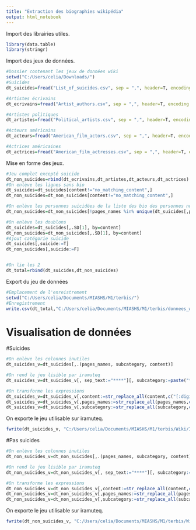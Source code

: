 ```yaml
---
title: "Extraction des biographies wikipédia"
output: html_notebook
---
```


Import des librairies utiles.

```r
library(data.table)
library(stringr)
```

Import des jeux de données.

```r
#Dossier contenant les jeux de données wiki
setwd("C:/Users/celia/Downloads/")
#Suicides
dt_suicides=fread("List_of_suicides.csv", sep = ",", header=T, encoding = "UTF-8")

#Artistes écrivains
dt_ecrivains=fread("Artist_authors.csv", sep = ",", header=T, encoding = "UTF-8")

#Artistes politiques
dt_artistes=fread("Political_artists.csv", sep = ",", header=T, encoding = "UTF-8")

#Acteurs américains
dt_acteurs=fread("American_film_actors.csv", sep = ",", header=T, encoding = "UTF-8")

#Actrices américaines
dt_actrices=fread("American_film_actresses.csv", sep = ",", header=T, encoding = "UTF-8")
```

Mise en forme des jeux.
```r
#Jeu complet excepté suicide
dt_non_suicides=rbind(dt_ecrivains,dt_artistes,dt_acteurs,dt_actrices)
#On enlève les lignes sans bio
dt_suicides=dt_suicides[content!="no_matching_content",]
dt_non_suicides=dt_non_suicides[content!="no_matching_content",]

#On enlève les personnes suicidées de la liste des bio des personnes non suicidées
dt_non_suicides=dt_non_suicides[!pages_names %in% unique(dt_suicides[,pages_names]),]

#On enlève les doublons
dt_suicides=dt_suicides[,.SD[1], by=content]
dt_non_suicides=dt_non_suicides[,.SD[1], by=content]
#Ajout catégorie suicide
dt_suicides[,suicide:=T]
dt_non_suicides[,suicide:=F]


#On lie les 2
dt_total=rbind(dt_suicides,dt_non_suicides)
```


Export du jeu de données
```r
#Emplacement de l'enreistrement
setwd("C:/Users/celia/Documents/MIASHS/M1/terbis/")
#Enregistrement
write.csv(dt_total,"C:/Users/celia/Documents/MIASHS/M1/terbis/donnees_wiki_total.csv",row.names = FALSE)
```


#######################################################################################################

#######################################################################################################

# Visualisation de données

#Suicides

```r
#On enlève les colonnes inutiles
dt_suicides_v=dt_suicides[,.(pages_names, subcategory, content)]

#On rend le jeu lisible par iramuteq
dt_suicides_v=dt_suicides_v[, sep_text:="****"][, subcategory:=paste("*cat_",subcategory,sep="")][, pages_names:=paste("*page_",pages_names, sep="")][,content:=paste("\n",content, sep="")][,content:=iconv(content,from = 'UTF-8', to = 'ASCII//TRANSLIT')][,pages_names:=iconv(pages_names,from = 'UTF-8', to = 'ASCII//TRANSLIT')][,subcategory:=iconv(subcategory,from = 'UTF-8', to = 'ASCII//TRANSLIT')][,.(sep_text, pages_names, subcategory, content)]

#On transforme les expressions
dt_suicides_v=dt_suicides_v[,content:=str_replace_all(content,c("[:digit:]"=""," & "="_and_","-year"="year", "-mid"="mid","-"="_", "year old"="year_old","'"=" ","Washington ,  D . C ."="Washington_DC", "Washington,_D.C"="Washington_DC", "New York City"="New_York_City","New York"="New_York","\n( *)"="\n", "([:space:]*[.][:space:]*)"=". ","([:space:]*[,][:space:]*)"=", ","([:space:]*[;][:space:]*)"=" ; ","([:space:]*[:][:space:]*)"=" : ","\"\""="\"","Madame d Angoulême"="Madame_d_Angoulême", "St. "="St_", "\\(_\\)"=""))]
dt_suicides_v=dt_suicides_v[,pages_names:=str_replace_all(pages_names,c("[:digit:]"=""," & "="_and_","-year"="year", "-mid"="mid","-"="_", "year old"="year_old","'"=" ","Washington ,  D . C ."="Washington_DC", "Washington,_D.C"="Washington_DC", "New York City"="New_York_City","New York"="New_York","\n( *)"="\n", "([:space:]*[.][:space:]*)"=". ","([:space:]*[,][:space:]*)"=", ","([:space:]*[;][:space:]*)"=" ; ","([:space:]*[:][:space:]*)"=" : ","\"\""="\"","Madame d Angoulême"="Madame_d_Angoulême", "St. "="St_"))]
dt_suicides_v=dt_suicides_v[,subcategory:=str_replace_all(subcategory,c("[:digit:]"=""," & "="_and_","-year"="year", "-mid"="mid","-"="_", "year old"="year_old","'"=" ","Washington ,  D . C ."="Washington_DC", "Washington,_D.C"="Washington_DC", "New York City"="New_York_City","New York"="New_York","\n( *)"="\n", "([:space:]*[.][:space:]*)"=". ","([:space:]*[,][:space:]*)"=", ","([:space:]*[;][:space:]*)"=" ; ","([:space:]*[:][:space:]*)"=" : ","\"\""="\"","Madame d Angoulême"="Madame_d_Angoulême", "St. "="St_"))]

```

On exporte le jeu utilisable sur iramuteq.


```r
fwrite(dt_suicides_v, "C:/Users/celia/Documents/MIASHS/M1/terbis/Wiki/Iramuteq/Suicide/wiki_ts.txt", sep = " ", quote=F)
```


#Pas suicides

```r
#On enlève les colonnes inutiles
dt_non_suicides_v=dt_non_suicides[,.(pages_names, subcategory, content)]

#On rend le jeu lisible par iramuteq
dt_non_suicides_v=dt_non_suicides_v[, sep_text:="****"][, subcategory:=paste("*cat_",subcategory,sep="")][, pages_names:=paste("*page_",pages_names, sep="")][,content:=paste("\n",content, sep="")][,content:=iconv(content,from = 'UTF-8', to = 'ASCII//TRANSLIT')][,pages_names:=iconv(pages_names,from = 'UTF-8', to = 'ASCII//TRANSLIT')][,subcategory:=iconv(subcategory,from = 'UTF-8', to = 'ASCII//TRANSLIT')][,.(sep_text, pages_names, subcategory, content)]

#On transforme les expressions
dt_non_suicides_v=dt_non_suicides_v[,content:=str_replace_all(content,c("[:digit:]"=""," & "="_and_","-year"="year", "-mid"="mid","-"="_", "year old"="year_old","'"=" ","Washington ,  D . C ."="Washington_DC", "Washington,_D.C"="Washington_DC", "New York City"="New_York_City","New York"="New_York","\n( *)"="\n", "([:space:]*[.][:space:]*)"=". ","([:space:]*[,][:space:]*)"=", ","([:space:]*[;][:space:]*)"=" ; ","([:space:]*[:][:space:]*)"=" : ","\"\""="\"","Madame d Angoulême"="Madame_d_Angoulême", "St. "="St_", "\\(_\\)"=""))]
dt_non_suicides_v=dt_non_suicides_v[,pages_names:=str_replace_all(pages_names,c("[:digit:]"=""," & "="_and_","-year"="year", "-mid"="mid","-"="_", "year old"="year_old","'"=" ","Washington ,  D . C ."="Washington_DC", "Washington,_D.C"="Washington_DC", "New York City"="New_York_City","New York"="New_York","\n( *)"="\n", "([:space:]*[.][:space:]*)"=". ","([:space:]*[,][:space:]*)"=", ","([:space:]*[;][:space:]*)"=" ; ","([:space:]*[:][:space:]*)"=" : ","\"\""="\"","Madame d Angoulême"="Madame_d_Angoulême", "St. "="St_"))]
dt_non_suicides_v=dt_non_suicides_v[,subcategory:=str_replace_all(subcategory,c("[:digit:]"=""," & "="_and_","-year"="year", "-mid"="mid","-"="_", "year old"="year_old","'"=" ","Washington ,  D . C ."="Washington_DC", "Washington,_D.C"="Washington_DC", "New York City"="New_York_City","New York"="New_York","\n( *)"="\n", "([:space:]*[.][:space:]*)"=". ","([:space:]*[,][:space:]*)"=", ","([:space:]*[;][:space:]*)"=" ; ","([:space:]*[:][:space:]*)"=" : ","\"\""="\"","Madame d Angoulême"="Madame_d_Angoulême", "St. "="St_"))]

```

On exporte le jeu utilisable sur iramuteq.


```r
fwrite(dt_non_suicides_v, "C:/Users/celia/Documents/MIASHS/M1/terbis/Wiki/Iramuteq/Non_suicide/wiki_pas_ts.txt", sep = " ", quote=F)
```



















